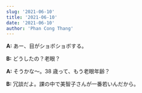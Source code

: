 ```yaml
---
slug: '2021-06-10'
title: '2021-06-10'
date: '2021-06-10'
author: 'Phan Cong Thang'
---
```


**A:** あー、目がショボショボする。

**B:** どうしたの？老眼？

**A:** そうかな〜。38 歳って、もう老眼年齢？

**B:** 冗談だよ。課の中で美智子さんが一番若いんだから。
